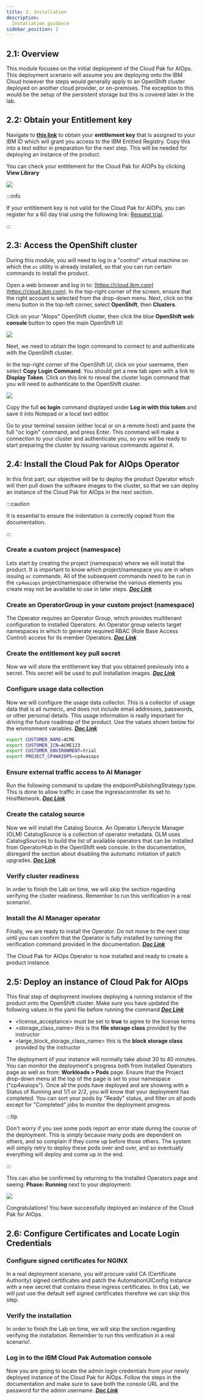 ```yaml
---
title: 2. Installation
description:
  Installation guidance
sidebar_position: 2
---
```


## 2.1: Overview

This module focuses on the initial deployment of the Cloud Pak for AIOps. 
This deployment scenario will assume you are deploying onto the IBM Cloud
however the steps would generally apply to an OpenShift cluster deployed on
another cloud provider, or on-premises. The exception to this would be the setup
of the persistent storage but this is covered later in the lab.




## 2.2: Obtain your Entitlement key

Navigate to
[**this link**](https://myibm.ibm.com/products-services/containerlibrary) to
obtain your **entitlement key** that is assigned to your IBM ID which will grant
you access to the IBM Entitled Registry. Copy this into a text editor in
preparation for the next step. This will be needed for deploying an instance of
the product.

You can check your entitlement for the Cloud Pak for AIOPs by clicking **View Library**

![](images/entitlement_check.png)

:::info

If your entitlement key is not valid for the Cloud Pak for AIOPs, you can
register for a 60 day trial using the following link:
[Request trial](https://www.ibm.com/account/reg/us-en/login?formid=urx-51074).

:::

## 2.3: Access the OpenShift cluster


During this module, you will need to log in a "control" virtual machine on which
the `oc` utility is already installed, so that you can run certain commands to
install the product.

Open a web browser and log in to:
[https://cloud.ibm.com](https://cloud.ibm.com). In the top-right corner of the
screen, ensure that the right account is selected from the drop-down menu. Next,
click on the menu button in the top-left corner, select **OpenShift**, then
**Clusters**.

Click on your "AIops" OpenShift cluster, then click the blue **OpenShift web
console** button to open the main OpenShift UI:

![](images/1_OpenshiftWebConsole.png)


Next, we need to obtain the login command to connect to and authenticate with
the OpenShift cluster.

In the top-right corner of the OpenShift UI, click on your username, then select
**Copy Login Command**. You should get a new tab open with a link to **Display
Token**. Click on this link to reveal the cluster login command that you will
need to authenticate to the OpenShift cluster.

![](images/2_LoginCommand.png)

Copy the full **oc login** command displayed under **Log in with this token**
and save it into Notepad or a local text editor.

Go to your terminal session (either local or on a remote host) and paste the
full "oc login" command, and press Enter. This command will make a connection to
your cluster and authenticate you, so you will be ready to start preparing the
cluster by issuing various commands against it.



## 2.4: Install the Cloud Pak for AIOps Operator

In this first part, our objective will be to deploy the product Operator which will
then pull down the software images to the cluster, so that we can deploy an instance
of the Cloud Pak for AIOps in the next section.

:::caution

It is essential to ensure the indentation is correctly copied from the documentation.

:::

### Create a custom project (namespace)

Lets start by creating the project (namespace) where we will install the product. It is 
important to know which project/namespace you are in when issuing `oc`
commands. All of the subsequent commands need to be run in the `cp4waiops`
project/namespace otherwise the various elements you create may not be available
to use in later steps. [***Doc Link***](https://ibmdocs-test.dcs.ibm.com/docs/en/cloud-paks/cloud-pak-watson-aiops/3.7.1?topic=manager-starter-installation-cli#exp_namespace)

### Create an OperatorGroup in your custom project (namespace)

The Operator requires an Operator Group, which provides multitenant configuration to
installed Operators. An Operator group selects target namespaces in which to generate 
required RBAC (Role Base Access Control) access for its member Operators. [***Doc Link***](https://ibmdocs-test.dcs.ibm.com/docs/en/cloud-paks/cloud-pak-watson-aiops/3.7.1?topic=manager-starter-installation-cli#op_group)

### Create the entitlement key pull secret

Now we will store the entitlement key that you obtained previously into a secret. This secret 
will be used to pull installation images. [***Doc Link***](https://ibmdocs-test.dcs.ibm.com/docs/en/cloud-paks/cloud-pak-watson-aiops/3.7.1?topic=manager-starter-installation-cli#exp_pull_secret)

### Configure usage data collection

Now we will configure the usage data collector. This is a collector of usage data that is
 all numeric, and does not include email addresses, passwords, or other personal details. 
 This usage information is really important for driving the future roadmap of the product.
Use the values shown below for the environment variables. [***Doc Link***](https://ibmdocs-test.dcs.ibm.com/docs/en/cloud-paks/cloud-pak-watson-aiops/3.7.1?topic=manager-starter-installation-cli#usage_secret)

```sh
export CUSTOMER_NAME=ACME
export CUSTOMER_ICN=ACME123
export CUSTOMER_ENVIRONMENT=trial
export PROJECT_CP4WAIOPS=cp4waiops
```

### Ensure external traffic access to AI Manager

Run the following command to update the endpointPublishingStrategy.type. This is done to allow traffic 
in case the ingresscontroller its set to HostNetwork. [***Doc Link***](https://ibmdocs-test.dcs.ibm.com/docs/en/cloud-paks/cloud-pak-watson-aiops/3.7.1?topic=manager-starter-installation-cli#exp_ingress)

### Create the catalog source

Now we will install the Catalog Source. An Operator Lifecycle Manager (OLM) CatalogSource 
is a collection of operator metadata. OLM uses CatalogSources to build the list of available 
operators that can be installed from OperatorHub in the OpenShift web console. In the documentation, 
disregard the section about disabling the automatic initiation of patch upgrades. [***Doc Link***](https://ibmdocs-test.dcs.ibm.com/docs/en/cloud-paks/cloud-pak-watson-aiops/3.7.1?topic=manager-starter-installation-cli#exp_catalog)

### Verify cluster readiness

In order to finish the Lab on time, we will skip the section regarding verifying the cluster readiness. 
Remember to run this verification in a real scenario!.

### Install the AI Manager operator

Finally, we are ready to install the Operator. Do not move to the next step until you can confirm that
 the Operator is fully installed by running the verification command provided in the documentation. [***Doc Link***](https://ibmdocs-test.dcs.ibm.com/docs/en/cloud-paks/cloud-pak-watson-aiops/3.7.1?topic=manager-starter-installation-cli#exp_operator)


The Cloud Pak for AIOps Operator is now installed and ready to create a product instance.



## 2.5: Deploy an instance of Cloud Pak for AIOps

This final step of deployment involves deploying a running instance of the product onto the OpenShift cluster.
Make sure you have updated the following values in the yaml file before running the command [***Doc Link***](https://ibmdocs-test.dcs.ibm.com/docs/en/cloud-paks/cloud-pak-watson-aiops/3.7.1?topic=manager-starter-installation-cli#exp_instance)

* <license_acceptance> must be set to **true** to agree to the license terms
* <storage_class_name> this is the **file storage class** provided by the instructor
* <large_block_storage_class_name> this is the **block storage class** provided by the instructor





The deployment of your instance will normally take about 30 to 40 minutes. You
can monitor the deployment's progress both from Installed Operators page as well
as from: **Workloads > Pods** page. Ensure that the Project drop-down menu at
the top of the page is set to your namespace ("cp4waiops"). Once all the pods have
deployed and are showing with a Status of Running and 1/1 or 2/2, you will know
that your deployment has completed. You can sort your pods by "Ready" status,
and filter on all pods except for "Completed" jobs to monitor the deployment
progress.

:::tip

Don't worry if you see some pods report an error state during the course of the
deployment. This is simply because many pods are dependent on others, and so
complain if they come up before those others. The system will simply retry to
deploy these pods over and over, and so eventually everything will deploy and
come up in the end.

:::


This can also be confirmed by returning to the Installed Operators page and
seeing: **Phase: Running** next to your deployment:

![](images/install-conf.png)

Congratulations! You have successfully deployed an instance of the
Cloud Pak for AIOps.






## 2.6: Configure Certificates and Locate Login Credentials


### Configure signed certificates for NGINX

In a real deployment scenario, you will procure valid CA (Certificate Authority) signed
certificates and patch the AutomationUIConfig instance with a new secret that contains these
ingress certificates. In this Lab, we will just use the default self signed certificates therefore
we can skip this step.


### Verify the installation

In order to finish the Lab on time, we will skip the section regarding verifying the installation. 
Remember to run this verification in a real scenario!.


### Log in to the IBM Cloud Pak Automation console

Now you are going to locate the admin login credentials from your newly deployed
instance of the Cloud Pak for AIOps. Follow the steps in the documentation and make sure to save 
both the console URL and the password for the admin username. [***Doc Link***](https://ibmdocs-test.dcs.ibm.com/docs/en/cloud-paks/cloud-pak-watson-aiops/3.7.1?topic=manager-starter-installation-cli#exp_login)

